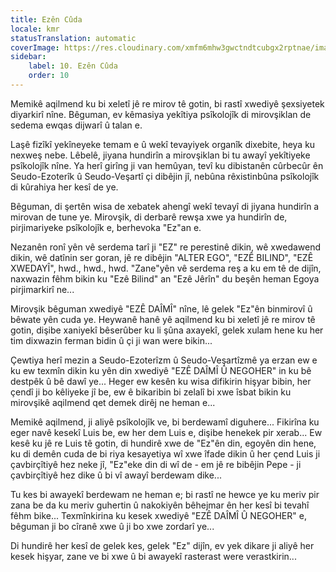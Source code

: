 ```yaml
---
title: Ezên Cûda
locale: kmr
statusTranslation: automatic
coverImage: https://res.cloudinary.com/xmfm6mhw3gwctndtcubgx2rptnae/image/upload/v1740468922/small_cover_tratado_de_psicologia_revolucionaria_a4c0dca4e0.webp
sidebar:
    label: 10. Ezên Cûda
    order: 10
---
```

Memikê aqilmend ku bi xeletî jê re mirov tê gotin, bi rastî xwediyê şexsiyetek diyarkirî nîne. Bêguman, ev kêmasiya yekîtiya psîkolojîk di mirovşiklan de sedema ewqas dijwarî û talan e.

Laşê fizîkî yekîneyeke temam e û wekî tevayiyek organîk dixebite, heya ku nexweş nebe. Lêbelê, jiyana hundirîn a mirovşiklan bi tu awayî yekîtiyeke psîkolojîk nîne. Ya herî girîng ji van hemûyan, tevî ku dibistanên cûrbecûr ên Seudo-Ezoterîk û Seudo-Veşartî çi dibêjin jî, nebûna rêxistinbûna psîkolojîk di kûrahiya her kesî de ye.

Bêguman, di şertên wisa de xebatek ahengî wekî tevayî di jiyana hundirîn a mirovan de tune ye. Mirovşik, di derbarê rewşa xwe ya hundirîn de, pirjimariyeke psîkolojîk e, berhevoka "Ez"an e.

Nezanên ronî yên vê serdema tarî ji "EZ" re perestinê dikin, wê xwedawend dikin, wê datînin ser goran, jê re dibêjin "ALTER EGO", "EZÊ BILIND", "EZÊ XWEDAYÎ", hwd., hwd., hwd. "Zane"yên vê serdema reş a ku em tê de dijîn, naxwazin fêhm bikin ku "Ezê Bilind" an "Ezê Jêrîn" du beşên heman Egoya pirjimarkirî ne...

Mirovşik bêguman xwediyê "EZÊ DAÎMÎ" nîne, lê gelek "Ez"ên binmirovî û bêwate yên cuda ye. Heywanê hanê yê aqilmend ku bi xeletî jê re mirov tê gotin, dişibe xaniyekî bêserûber ku li şûna axayekî, gelek xulam hene ku her tim dixwazin ferman bidin û çi ji wan were bikin...

Çewtiya herî mezin a Seudo-Ezoterîzm û Seudo-Veşartîzmê ya erzan ew e ku ew texmîn dikin ku yên din xwediyê "EZÊ DAÎMÎ Û NEGOHER" in ku bê destpêk û bê dawî ye... Heger ew kesên ku wisa difikirin hişyar bibin, her çendî ji bo kêliyeke jî be, ew ê bikaribin bi zelalî bi xwe îsbat bikin ku mirovşikê aqilmend qet demek dirêj ne heman e...

Memikê aqilmend, ji aliyê psîkolojîk ve, bi berdewamî diguhere... Fikirîna ku eger navê kesekî Luis be, ew her dem Luis e, dişibe henekek pir xerab... Ew kesê ku jê re Luis tê gotin, di hundirê xwe de "Ez"ên din, egoyên din hene, ku di demên cuda de bi riya kesayetiya wî xwe îfade dikin û her çend Luis ji çavbirçîtiyê hez neke jî, "Ez"eke din di wî de - em jê re bibêjin Pepe - ji çavbirçîtiyê hez dike û bi vî awayî berdewam dike...

Tu kes bi awayekî berdewam ne heman e; bi rastî ne hewce ye ku meriv pir zana be da ku meriv guhertin û nakokiyên bêhejmar ên her kesî bi tevahî fêhm bike... Texmînkirina ku kesek xwediyê "EZÊ DAÎMÎ Û NEGOHER" e, bêguman ji bo cîranê xwe û ji bo xwe zordarî ye...

Di hundirê her kesî de gelek kes, gelek "Ez" dijîn, ev yek dikare ji aliyê her kesek hişyar, zane ve bi xwe û bi awayekî rasterast were verastkirin...

